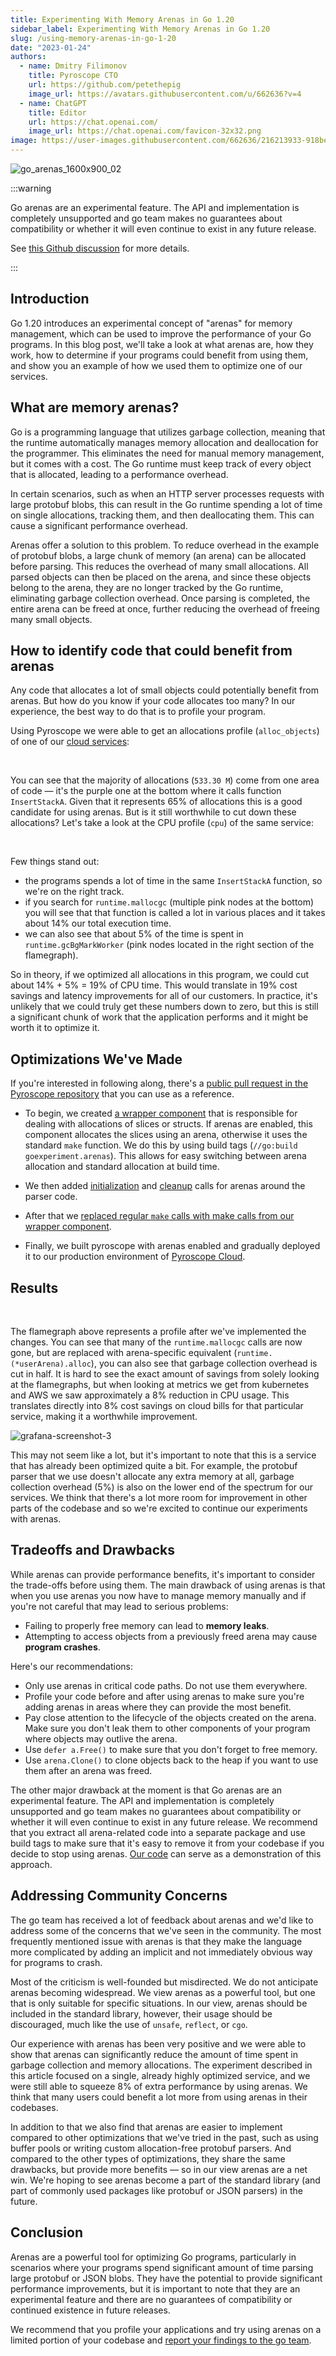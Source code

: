 ```yaml
---
title: Experimenting With Memory Arenas in Go 1.20
sidebar_label: Experimenting With Memory Arenas in Go 1.20
slug: /using-memory-arenas-in-go-1-20
date: "2023-01-24"
authors:
  - name: Dmitry Filimonov
    title: Pyroscope CTO
    url: https://github.com/petethepig
    image_url: https://avatars.githubusercontent.com/u/662636?v=4
  - name: ChatGPT
    title: Editor
    url: https://chat.openai.com/
    image_url: https://chat.openai.com/favicon-32x32.png
image: https://user-images.githubusercontent.com/662636/216213933-918be1b3-cd94-4a7f-9d00-519564700486.jpg
---
```



![go_arenas_1600x900_02](https://user-images.githubusercontent.com/662636/216213933-918be1b3-cd94-4a7f-9d00-519564700486.jpg)



:::warning

Go arenas are an experimental feature. The API and implementation is completely unsupported and go team makes no guarantees about compatibility or whether it will even continue to exist in any future release.

See [this Github discussion](https://github.com/golang/go/issues/51317#issuecomment-1385623024) for more details.

:::


## Introduction

Go 1.20 introduces an experimental concept of "arenas" for memory management, which can be used to improve the performance of your Go programs. In this blog post, we'll take a look at what arenas are, how they work, how to determine if your programs could benefit from using them, and show you an example of how we used them to optimize one of our services.

## What are memory arenas?

Go is a programming language that utilizes garbage collection, meaning that the runtime automatically manages memory allocation and deallocation for the programmer. This eliminates the need for manual memory management, but it comes with a cost. The Go runtime must keep track of every object that is allocated, leading to a performance overhead.

In certain scenarios, such as when an HTTP server processes requests with large protobuf blobs, this can result in the Go runtime spending a lot of time on single allocations, tracking them, and then deallocating them. This can cause a significant performance overhead.

Arenas offer a solution to this problem. To reduce overhead in the example of protobuf blobs, a large chunk of memory (an arena) can be allocated before parsing. This reduces the overhead of many small allocations. All parsed objects can then be placed on the arena, and since these objects belong to the arena, they are no longer tracked by the Go runtime, eliminating garbage collection overhead. Once parsing is completed, the entire arena can be freed at once, further reducing the overhead of freeing many small objects.

## How to identify code that could benefit from arenas

Any code that allocates a lot of small objects could potentially benefit from arenas. But how do you know if your code allocates too many? In our experience, the best way to do that is to profile your program.

Using Pyroscope we were able to get an allocations profile (`alloc_objects`) of one of our [cloud services](https://pyroscope.io/pricing/):

<Flamegraph profileData={HighAlloc}></Flamegraph>
<br/>

You can see that the majority of allocations (`533.30 M`) come from one area of code — it's the purple one at the bottom where it calls function `InsertStackA`. Given that it represents 65% of allocations this is a good candidate for using arenas. But is it still worthwhile to cut down these allocations? Let's take a look at the CPU profile (`cpu`) of the same service:

<Flamegraph profileData={HighAllocCPU}></Flamegraph>
<br/>


Few things stand out:
* the programs spends a lot of time in the same `InsertStackA` function, so we're on the right track.
* if you search for `runtime.mallocgc` (multiple pink nodes at the bottom) you will see that that function is called a lot in various places and it takes about 14% our total execution time.
* we can also see that about 5% of the time is spent in `runtime.gcBgMarkWorker` (pink nodes located in the right section of the flamegraph).

So in theory, if we optimized all allocations in this program, we could cut about 14% + 5% = 19% of CPU time. This would translate in 19% cost savings and latency improvements for all of our customers. In practice, it's unlikely that we could truly get these numbers down to zero, but this is still a significant chunk of work that the application performs and it might be worth it to optimize it.

## Optimizations We've Made

If you're interested in following along, there's a [public pull request in the Pyroscope repository](https://github.com/pyroscope-io/pyroscope/pull/1804) that you can use as a reference.

* To begin, we created [a wrapper component](https://github.com/pyroscope-io/pyroscope/pull/1804/files#diff-70ab4bbe796a97ad1a47d7970504296eff36b5307527ae2806d2b50f94f83a45) that is responsible for dealing with allocations of slices or structs. If arenas are enabled, this component allocates the slices using an arena, otherwise it uses the standard `make` function. We do this by using build tags (`//go:build goexperiment.arenas`). This allows for easy switching between arena allocation and standard allocation at build time.

* We then added [initialization](https://github.com/pyroscope-io/pyroscope/pull/1804/files#diff-32bf8c53a15c8a5f7eb424b21c8502dc4905ec3caa28fac50f64277361ae746fR417) and [cleanup](https://github.com/pyroscope-io/pyroscope/pull/1804/files#diff-34edf37e55842273380ee6cb31c9245f31ed25aa6d7898b0f2c25145f17d8ea0R170) calls for arenas around the parser code.

* After that we [replaced regular `make` calls with make calls from our wrapper component](https://github.com/pyroscope-io/pyroscope/pull/1804/files#diff-abe15b6d3634170650f86bb7283aa15265de2197cffa969deda2dd5b26fcecd9R89-R92).

* Finally, we built pyroscope with arenas enabled and gradually deployed it to our production environment of [Pyroscope Cloud](https://pyroscope.io/pricing).

## Results

<Flamegraph profileData={AfterChange}></Flamegraph>
<br/>

The flamegraph above represents a profile after we've implemented the changes. You can see that many of the `runtime.mallocgc` calls are now gone, but are replaced with arena-specific equivalent (`runtime.(*userArena).alloc`), you can also see that garbage collection overhead is cut in half. It is hard to see the exact amount of savings from solely looking at the flamegraphs, but when looking at metrics we get from kubernetes and AWS we saw approximately a 8% reduction in CPU usage. This translates directly into 8% cost savings on cloud bills for that particular service, making it a worthwhile improvement.

![grafana-screenshot-3](https://user-images.githubusercontent.com/662636/216225170-8fe9212b-73ab-4245-a9a8-c553ed2d0922.png)

This may not seem like a lot, but it's important to note that this is a service that has already been optimized quite a bit. For example, the protobuf parser that we use doesn't allocate any extra memory at all, garbage collection overhead (5%) is also on the lower end of the spectrum for our services. We think that there's a lot more room for improvement in other parts of the codebase and so we're excited to continue our experiments with arenas.

## Tradeoffs and Drawbacks

While arenas can provide performance benefits, it's important to consider the trade-offs before using them. The main drawback of using arenas is that when you use arenas you now have to manage memory manually and if you're not careful that may lead to serious problems:

* Failing to properly free memory can lead to **memory leaks**.
* Attempting to access objects from a previously freed arena may cause **program crashes**.

Here's our recommendations:
* Only use arenas in critical code paths. Do not use them everywhere.
* Profile your code before and after using arenas to make sure you're adding arenas in areas where they can provide the most benefit.
* Pay close attention to the lifecycle of the objects created on the arena. Make sure you don't leak them to other components of your program where objects may outlive the arena.
* Use `defer a.Free()` to make sure that you don't forget to free memory.
* Use `arena.Clone()` to clone objects back to the heap if you want to use them after an arena was freed.

The other major drawback at the moment is that Go arenas are an experimental feature. The API and implementation is completely unsupported and go team makes no guarantees about compatibility or whether it will even continue to exist in any future release. We recommend that you extract all arena-related code into a separate package and use build tags to make sure that it's easy to remove it from your codebase if you decide to stop using arenas. [Our code](https://github.com/pyroscope-io/pyroscope/pull/1804/files#diff-70ab4bbe796a97ad1a47d7970504296eff36b5307527ae2806d2b50f94f83a45) can serve as a demonstration of this approach.

## Addressing Community Concerns

The go team has received a lot of feedback about arenas and we'd like to address some of the concerns that we've seen in the community. The most frequently mentioned issue with arenas is that they make the language more complicated by adding an implicit and not immediately obvious way for programs to crash.

Most of the criticism is well-founded but misdirected. We do not anticipate arenas becoming widespread. We view arenas as a powerful tool, but one that is only suitable for specific situations. In our view, arenas should be included in the standard library, however, their usage should be discouraged, much like the use of `unsafe`, `reflect`, or `cgo`.

Our experience with arenas has been very positive and we were able to show that arenas can significantly reduce the amount of time spent in garbage collection and memory allocations. The experiment described in this article focused on a single, already highly optimized service, and we were still able to squeeze 8% of extra performance by using arenas. We think that many users could benefit a lot more from using arenas in their codebases.

In addition to that we also find that arenas are easier to implement compared to other optimizations that we've tried in the past, such as using buffer pools or writing custom allocation-free protobuf parsers. And compared to the other types of optimizations, they share the same drawbacks, but provide more benefits — so in our view arenas are a net win. We're hoping to see arenas become a part of the standard library (and part of commonly used packages like protobuf or JSON parsers) in the future.

## Conclusion

Arenas are a powerful tool for optimizing Go programs, particularly in scenarios where your programs spend significant amount of time parsing large protobuf or JSON blobs. They have the potential to provide significant performance improvements, but it is important to note that they are an experimental feature and there are no guarantees of compatibility or continued existence in future releases.

We recommend that you profile your applications and try using arenas on a limited portion of your codebase and [report your findings to the go team](https://github.com/golang/go/issues/51317).
